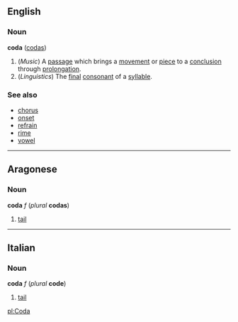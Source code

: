 ==English==
===Noun===
'''coda''' ([[codas]])

#(''Music'') A [[passage]] which brings a [[movement]] or [[piece]] to a [[conclusion]] through [[prolongation]].
#(''Linguistics'') The [[final]] [[consonant]] of a [[syllable]].

===See also===
*[[chorus]]
*[[onset]]
*[[refrain]]
*[[rime]]
*[[vowel]]

----
==Aragonese==
===Noun===
'''coda''' ''f'' (''plural'' '''codas''')

#[[tail]]
----

==Italian==
===Noun===
'''coda''' ''f'' (''plural'' '''code''')

#[[tail]]

[[pl:Coda]]